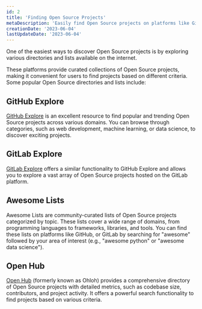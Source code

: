 ```yaml
---
id: 2
title: 'Finding Open Source Projects'
metaDescription: 'Easily find Open Source projects on platforms like GitHub and GitLab. Explore curated lists and directories to discover exciting projects.'
creationDate: '2023-06-04'
lastUpdateDate: '2023-06-04'
---
```

<p class="lead">One of the easiest ways to discover Open Source projects is by exploring various directories and lists available on the internet.</p>

These platforms provide curated collections of Open Source projects, making it convenient for users to find projects based on different criteria. Some popular Open Source directories and lists include:

## GitHub Explore

<a href="https://github.com/explore" target="_blank" rel="noopener">GitHub Explore</a> is an excellent resource to find popular and trending Open Source projects across various domains. You can browse through categories, such as web development, machine learning, or data science, to discover exciting projects.

## GitLab Explore

<a href="https://gitlab.com/explore" target="_blank" rel="noopener">GitLab Explore</a> offers a similar functionality to GitHub Explore and allows you to explore a vast array of Open Source projects hosted on the GitLab platform.

## Awesome Lists

Awesome Lists are community-curated lists of Open Source projects categorized by topic. These lists cover a wide range of domains, from programming languages to frameworks, libraries, and tools. You can find these lists on platforms like GitHub, or GitLab by searching for "awesome" followed by your area of interest (e.g., "awesome python" or "awesome data science").

## Open Hub

<a href="https://www.openhub.net/" target="_blank" rel="noopener">Open Hub</a> (formerly known as Ohloh) provides a comprehensive directory of Open Source projects with detailed metrics, such as codebase size, contributors, and project activity. It offers a powerful search functionality to find projects based on various criteria.
